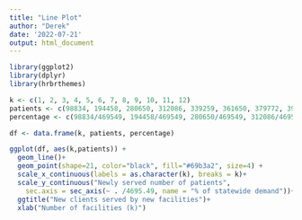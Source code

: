 ---
title: "Line Plot"
author: "Derek"
date: '2022-07-21'
output: html_document
---

```{r}
library(ggplot2)
library(dplyr)
library(hrbrthemes)
```



```{r}
k <- c(1, 2, 3, 4, 5, 6, 7, 8, 9, 10, 11, 12)
patients <- c(98834, 194458, 280650, 312086, 339259, 361650, 379772, 394327, 406814, 418228, 427912, 436709)
percentage <- c(98834/469549, 194458/469549, 280650/469549, 312086/469549, 339259/469549, 361650/469549, 379772/469549, 394327/469549, 406814/469549, 418228/469549, 427912/469549, 436709/469549)

df <- data.frame(k, patients, percentage)


```


```{r}
ggplot(df, aes(k,patients)) + 
  geom_line()+
  geom_point(shape=21, color="black", fill="#69b3a2", size=4) + 
  scale_x_continuous(labels = as.character(k), breaks = k)+
  scale_y_continuous("Newly served number of patients", 
    sec.axis = sec_axis(~ . /4695.49, name = "% of statewide demand"))+
  ggtitle("New clients served by new facilities")+
  xlab("Number of facilities (k)")
```



